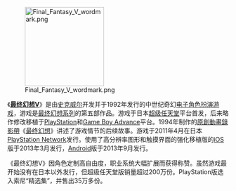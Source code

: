 [[File:Final_Fantasy_V_wordmark.png|180px]]

《'''[[最终幻想V|最终幻想V]]'''》是由[[史克威尔|史克威尔]]开发并于1992年发行的中世纪奇幻[[电子角色扮演游戏|电子角色扮演游戏]]，游戏是[[最终幻想系列|最终幻想系列]]的第五部作品。游戏于日本[[超级任天堂|超级任天堂]]平台首发，后来略作修改移植于[[PlayStation|PlayStation]]和[[Game_Boy_Advance|Game Boy Advance]]平台。1994年制作的[[原創動畫錄影帶|原創動畫錄影帶]]《[[最终幻想_(OVA)|最终幻想]]》讲述了游戏情节的后续故事。游戏于2011年4月在日本[[PlayStation_Network|PlayStation Network]]发行。使用了高分辨率图形和触摸界面的强化移植版的[[iOS|iOS]]版于2013年3月发行，[[Android|Android]]版于2013年9月发行。

《最终幻想V》因角色定制高自由度，职业系统大幅扩展而获得称赞。虽然游戏最开始没有在日本以外发行，但超级任天堂版销量超过200万份。PlayStation版选入索尼“精选集”，并售出35万多份。